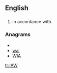 ==English==

==={{initialism}}===
{{infl|en|initialism}}

# in accordance with.

===Anagrams===
* {{alphagram|aiw}}
* [[wai#English|wai]]
* [[WIA#English|WIA]]


[[tr:IAW]]